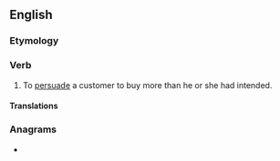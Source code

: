 ==English==
{{wikipedia}}

===Etymology===
{{prefix|up|sell|lang=en}}

===Verb===
{{en-verb|upsells|upselling|upsold}}

# To [[persuade]] a customer to buy more than he or she had intended.

====Translations====
{{trans-top|to persuade a customer to buy more than he or she had intended}}
{{trans-mid}}
{{trans-bottom}}

===Anagrams===
* {{anagrams|en|sell up}}